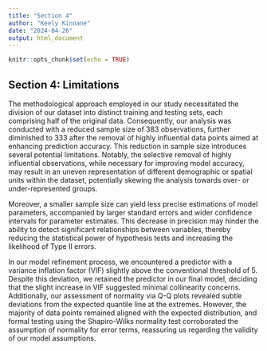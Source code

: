 ```yaml
---
title: "Section 4"
author: "Keely Kinnane"
date: "2024-04-26"
output: html_document
---
```


```r
knitr::opts_chunk$set(echo = TRUE)
```

## Section 4: Limitations

The methodological approach employed in our study necessitated the division of our dataset into distinct training and testing sets, each comprising half of the original data. Consequently, our analysis was conducted with a reduced sample size of 383 observations, further diminished to 333 after the removal of highly influential data points aimed at enhancing prediction accuracy. This reduction in sample size introduces several potential limitations. Notably, the selective removal of highly influential observations, while necessary for improving model accuracy, may result in an uneven representation of different demographic or spatial units within the dataset, potentially skewing the analysis towards over- or under-represented groups.

Moreover, a smaller sample size can yield less precise estimations of model parameters, accompanied by larger standard errors and wider confidence intervals for parameter estimates. This decrease in precision may hinder the ability to detect significant relationships between variables, thereby reducing the statistical power of hypothesis tests and increasing the likelihood of Type II errors.

In our model refinement process, we encountered a predictor with a variance inflation factor (VIF) slightly above the conventional threshold of 5. Despite this deviation, we retained the predictor in our final model, deciding that the slight increase in VIF suggested minimal collinearity concerns. Additionally, our assessment of normality via Q-Q plots revealed subtle deviations from the expected quantile line at the extremes. However, the majority of data points remained aligned with the expected distribution, and formal testing using the Shapiro-Wilks normality test corroborated the assumption of normality for error terms, reassuring us regarding the validity of our model assumptions.
